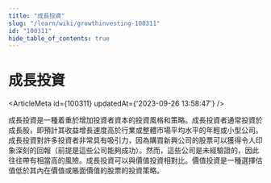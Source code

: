 ```yaml
---
title: "成長投資"
slug: "/learn/wiki/growthinvesting-100311"
id: "100311"
hide_table_of_contents: true
---
```



# 成長投資

<ArticleMeta id={100311} updatedAt={'2023-09-26 13:58:47'} />
<div className='border-solid border-b border-t-0 my-4 border-[var(--ifm-color-gray-300)]' />

成長投資是一種着重於增加投資者資本的投資風格和策略。成長投資者通常投資於成長股，即預計其收益增長速度高於行業或整體市場平均水平的年輕或小型公司。成長投資對許多投資者非常具有吸引力，因為購買新興公司的股票可以獲得令人印象深刻的回報（前提是這些公司能夠成功）。然而，這些公司是未經驗證的，因此往往帶有相當高的風險。成長投資可以與價值投資相對比。價值投資是一種選擇估值低於其內在價值或賬面價值的股票的投資策略。
